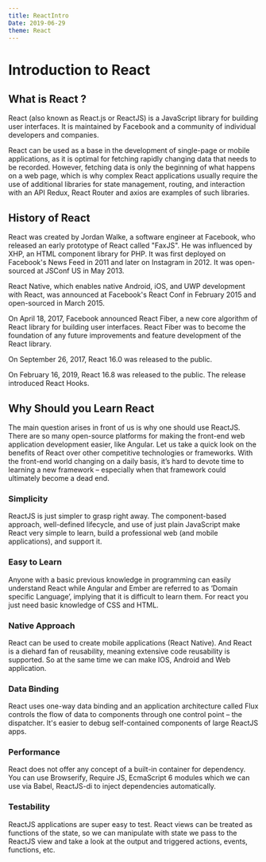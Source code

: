 ```yaml
---
title: ReactIntro
Date: 2019-06-29
theme: React
---
```


# Introduction to React



## What is React ?

React (also known as React.js or ReactJS) is a JavaScript library
for building user interfaces. It is maintained by Facebook and a community 
of individual developers and companies.

React can be used as a base in the development of single-page or mobile applications,
as it is optimal for fetching rapidly changing data that needs to be recorded. 
However, fetching data is only the beginning of what happens on a web page, 
which is why complex React applications usually require the use of additional libraries 
for state management, routing, and interaction with an API Redux, React Router and axios
are examples of such libraries. 


## History of React

React was created by Jordan Walke, a software engineer at Facebook, 
who released an early prototype of React called "FaxJS". He was influenced by XHP, 
an HTML component library for PHP. It was first deployed on Facebook's News Feed in 2011 
and later on Instagram in 2012. It was open-sourced at JSConf US in May 2013.

React Native, which enables native Android, iOS, and UWP development with React, 
was announced at Facebook's React Conf in February 2015 and open-sourced in March 2015.

On April 18, 2017, Facebook announced React Fiber, 
a new core algorithm of React library for building user interfaces. 
React Fiber was to become the foundation of any future improvements and 
feature development of the React library.

On September 26, 2017, React 16.0 was released to the public.

On February 16, 2019, React 16.8 was released to the public. 
The release introduced React Hooks.


## Why Should you Learn React

The main question arises in front of us is why one should use ReactJS. 
There are so many open-source platforms for making the front-end web application
development easier, like Angular. Let us take a quick look on the benefits of React
over other competitive technologies or frameworks. With the front-end world changing
on a daily basis, it’s hard to devote time to learning a new framework – especially
when that framework could ultimately become a dead end.

### Simplicity

ReactJS is just simpler to grasp right away. The component-based approach,
 well-defined lifecycle, and use of just plain JavaScript make React very simple to learn, 
build a professional web (and mobile applications), and support it.

### Easy to Learn

Anyone with a basic previous knowledge in programming can easily understand React 
while Angular 
and Ember are referred to as ‘Domain specific Language’, 
implying that it is difficult to learn them.
For react you just need basic knowledge of CSS and HTML.


### Native Approach

React can be used to create mobile applications (React Native).
And React is a diehard fan of reusability, meaning extensive code reusability is supported. 
So at the same time we can make IOS, Android and Web application.

### Data Binding

React uses one-way data binding and an application architecture called Flux controls 
the flow of data to components through one control point – the dispatcher. 
It's easier to debug self-contained components of large ReactJS apps.

### Performance

React does not offer any concept of a built-in container for dependency. 
You can use Browserify, Require JS, EcmaScript 6 modules which we can use via Babel,
ReactJS-di to inject dependencies automatically.

### Testability

ReactJS applications are super easy to test. React views can be treated as 
functions of the state, so we can manipulate with state we pass to the ReactJS view 
and take a look at the output and triggered actions, events, functions, etc.